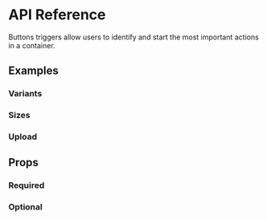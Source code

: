 # API Reference

Buttons triggers allow users to identify and start the most important actions in a container.

<Preview name="button" />

## Examples

### Variants

<Preview name="button-variants" />

### Sizes

<Preview name="button-sizes" />

### Upload

<Preview name="button-upload" />

## Props

### Required

<PropsOf name="button" required />

### Optional

<PropsOf name="button" />


